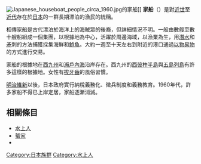 {{unreferenced|time=2016-11-27T04:21:31+00:00}}
[[File:Japanese_houseboat_people_circa_1960.jpg|thumb]]的家船]]
'''家船'''（{{jpn|j=家船|hg=えぶね|rm=Ebune}}）是對[[近世|近世]]至[[近代|近代]]存在於[[日本|日本]]的一群長期漂泊的漁民的統稱。

相傳家船是古代漂泊於海洋上的海賊眾的後裔，但詳細情況不明。一般由數艘至數十艘船組成一個集團，以根據地為中心，活躍於周邊海域，以漁業為生，用[[潛水|潛水]]和[[矛|矛]]刺的方法捕獲採集海鮮和[[鮑魚|鮑魚]]。大約一週至十天左右到附近的港口通過[[以物易物|以物易物]]的方式進行交易。

家船的根據地在[[西九州|西九州]]和[[瀨戶內海|瀨戶內海]]沿岸存在。西九州的[[西彼杵半島|西彼杵半島]]與[[五島列島|五島列島]]有許多這樣的根據地。女性有[[拔牙術|拔牙齒]]的風俗習慣。

[[明治維新|明治維新]]以後，日本政府實行納稅義務化、徵兵制度和義務教育。1960年代，許多家船不得已上岸定居，家船逐漸消滅。

==相關條目==
*[[水上人|水上人]]
*[[蜑家|蜑家]]
* {{Internal link helper/ja|山窩|サンカ}}
{{日本民族}}
{{大日本帝国}}
[[Category:日本族群|Category:日本族群]]
[[Category:水上人|Category:水上人]]